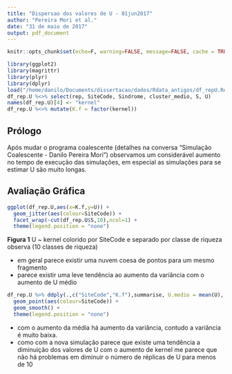 ```yaml
---
title: "Dispersao dos valores de U - 01jun2017"
author: "Pereira Mori et al."
date: "31 de maio de 2017"
output: pdf_document
---
```

```r
knitr::opts_chunk$set(echo=F, warning=FALSE, message=FALSE, cache = TRUE, tidy = TRUE)
```


```r
library(ggplot2) 
library(magrittr)
library(plyr)
library(dplyr)
load("/home/danilo/Documents/dissertacao/dados/Rdata_antigos/df_repU.Rdata")
df_rep.U %<>% select(rep, SiteCode, Sindrome, cluster_medio, S, U)
names(df_rep.U)[4] <- "kernel"
df_rep.U %<>% mutate(K.f = factor(kernel))
```
## Prólogo ##

  Após mudar o programa coalescente (detalhes na conversa "Simulação Coalescente - Danilo Pereira Mori") observamos um considerável aumento no tempo de execução das simulações, em especial as simulações para se estimar U são muito longas.  
  
## Avaliação Gráfica ##

```r
ggplot(df_rep.U,aes(x=K.f,y=U)) +
  geom_jitter(aes(colour=SiteCode)) +
  facet_wrap(~cut(df_rep.U$S,10),ncol=1) +
  theme(legend.position = "none")
```

__Figura 1__ U ~ kernel colorido por SiteCode e separado por classe de riqueza observa (10 classes de riqueza)

- em geral parece existir uma nuvem coesa de pontos para um mesmo fragmento
- parece existir uma leve tendência ao aumento da variância com o aumento de U médio

```r
df_rep.U %>% ddply(.,c("SiteCode","K.f"),summarise, U.medio = mean(U), U.var = var(U)) %>% ggplot(aes(x=U.medio,y=U.var)) +
  geom_point(aes(colour=SiteCode)) +
  geom_smooth() +
  theme(legend.position = "none")
```

- com o aumento da média há aumento da variância, contudo a variância é muito baixa.
- como com a nova simulação parece que existe uma tendência a diminuição dos valores de U com o aumento de kernel me parece que não há problemas em diminuir o número de réplicas de U para menos de 10
